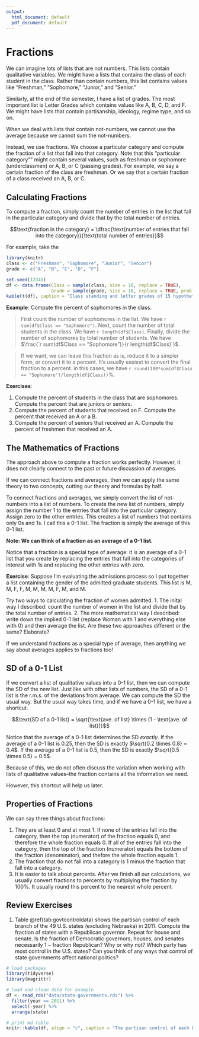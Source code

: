 ```yaml
---
output:
  html_document: default
  pdf_document: default
---
```


# Fractions

We can imagine lots of lists that are not numbers. This lists contain qualitative variables. We might have a lists that contains the class of each student in the class. Rather than contain numbers, this list contains values like "Freshman," "Sophomore," "Junior," and "Senior." 

Similarly, at the end of the semester, I have a list of grades. The most important list is Letter Grades which contains values like A, B, C, D, and F. We might have lists that contain partisanship, ideology, regime type, and so on. 

When we deal with lists that contain not-numbers, we cannot use the average because we cannot sum the not-numbers. 

Instead, we use fractions. We choose a particular category and compute the fraction of a list that fall into that category. Note that this "particular category"" might contain several values, such as freshman or sophomore (underclassmen) or A, B, or C (passing grades). For example, we say a certain fraction of the class are freshman. Or we say that a certain fraction of a class received an A, B, or C.

## Calculating Fractions

To compute a fraction, simply count the number of entries in the list that fall in the particular category and divide that by the total number of entries.

$$\text{fraction in the category} = \dfrac{\text{number of entries that fall into the category}}{\text{total number of entries}}$$

For example, take the 

```r
library(knitr)
class <- c("Freshman", "Sophomore", "Junior", "Senior")
grade <- c("A", "B", "C", "D", "F")

set.seed(12345)
df <- data.frame(Class = sample(class, size = 10, replace = TRUE), 
                 Grade = sample(grade, size = 10, replace = TRUE, prob = c(1, 2, 3, 1, 1)))
kable(t(df), caption = "Class standing and letter grades of 15 hypothetical students.")
```

**Example**: Compute the percent of sophomores in the class. 

> First count the number of sophomores in the list. We have `r sum(df$Class == "Sophomore")`. Next, count the number of total students in the class. We have `r length(df$Class)`. Finally, divide the number of sophomores by total number of students. We have $\frac{`r sum(df$Class == "Sophomore")`}{`r length(df$Class)`}$.

> If we want, we can leave this fraction as is, reduce it to a simpler form, or convert it to a percent. It's usually easiest to convert the final fraction to a percent. in this cases, we have `r round(100*sum(df$Class == "Sophomore")/length(df$Class))`%.

**Exercises**: 

1. Compute the percent of students in the class that are sophomores. Compute the percent that are juniors or seniors.
1. Compute the percent of students that received an F. Compute the percent that received an A or a B.
1. Compute the percent of seniors that received an A. Compute the percent of freshmen that received an A.

## The Mathematics of Fractions

The approach above to compute a fraction works perfectly. However, it does not clearly connect to the past or future discussion of averages. 

If we can connect fractions and averages, then we can apply the same theory to two concepts, cutting our theory and formulas by half.

To connect fractions and averages, we simply convert the list of not-numbers into a list of numbers. To create the new list of numbers, simply assign the number 1 to the entries that fall into the particular category. Assign zero to the other entries. This creates a list of numbers that contains only 0s and 1s. I call this a 0-1 list. The fraction is simply the average of this 0-1 list. 

**Note: We can think of a fraction as an average of a 0-1 list.**

Notice that a fraction is a special type of average: it is an average of a 0-1 list that you create by replacing the entries that fall into the categories of interest with 1s and replacing the other entries with zero. 

**Exercise**: Suppose I’m evaluating the admissions process so I put together a list containing the gender of the admitted graduate students. This list is M, M, F, F, M, M, M, M, F, M, and M.

Try two ways to calculating the fraction of women admitted. 
1. The inital way I described: count the number of women in the list and divide that by the total number of entries.
2. The more mathematical way I described: write down the implied 0-1 list (replace Woman with 1 and everything else with 0) and then average the list. 
Are these two approaches different or the same? Elaborate?

If we understand fractions as a special type of average, then anything we say about averages applies to fractions too!

## SD of a 0-1 List

If we convert a list of qualitative values into a 0-1 list, then we can compute the SD of the new list. Just like with other lists of numbers, the SD of a 0-1 list is the r.m.s. of the deviations from average. We can compute the SD the usual way. But the usual way takes time, and if we have a 0-1 list, we have a shortcut.

$$\text{SD of a 0-1 list} = \sqrt{\text{ave. of list} \times (1 - \text{ave. of list})}$$

Notice that the average of a 0-1 list determines the SD *exactly*. If the average of a 0-1 list is 0.25, then the SD is exactly $\sqrt{0.2 \times 0.8} = 0.4$. If the average of a 0-1 list is 0.5, then the SD is exactly $\sqrt{0.5 \times 0.5} = 0.5$. 

Because of this, we do not often discuss the variation when working with lists of qualitative values--the fraction contains all the information we need.

However, this shortcut will help us later. 

## Properties of Fractions

We can say three things about fractions: 

1. They are at least 0 and at most 1. If none of the entries fall into the category, then the top (numerator) of the fraction equals 0, and therefore the whole fraction equals 0. If all of the entries fall into the category, then the top of the fraction (numerator) equals the bottom of the fraction (denominator), and thefore the whole fraction equals 1.
2. The fraction that do not fall into a category is 1 minus the fraction that fall into a category. 
3. It is easier to talk about percents. After we finish all our calculations, we usually convert fractions to percents by multiplying the fraction by 100%. It usually round this percent to the nearest whole percent.

## Review Exercises

1. Table \@ref(tab:govtcontroldata) shows the partisan control of each branch of the 49 U.S. states (excluding Nebraska) in 2011. Compute the fraction of states with a Republican governor. Repeat for house and senate. Is the fraction of Democratic governors, houses, and senates necessarily $1 - \text{fraction Republican}$? Why or why not? Which party has most control in the U.S. states? Can you think of any ways that control of state governments affect national politics? 

```r
# load packages
library(tidyverse)
library(magrittr)

# load and clean data for example
df <- read_rds("data/state-governments.rds") %>%
  filter(year == 2011) %>%
  select(-year) %>%
  arrange(state)

# print md table
knitr::kable(df, align = "c", caption = "The partisan control of each branch of the 49 (excluding Nebraska) state governments in 2011.")
```
